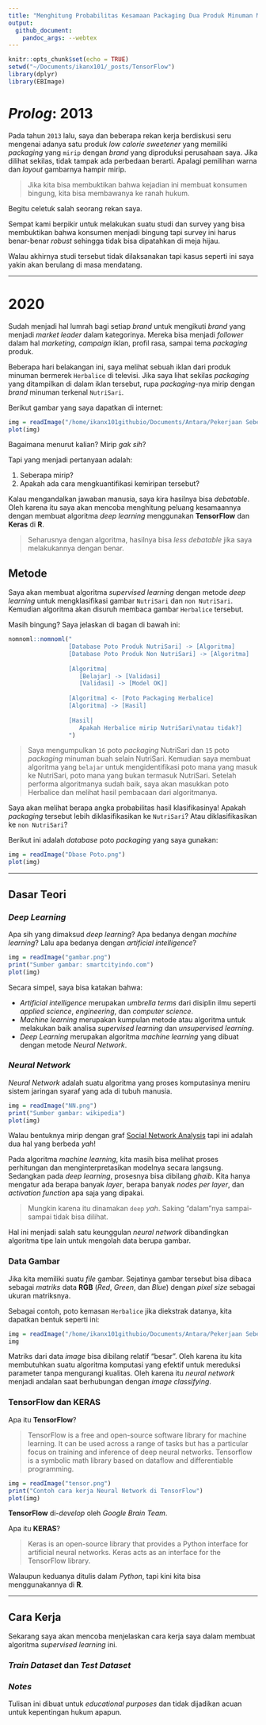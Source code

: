```yaml
---
title: "Menghitung Probabilitas Kesamaan Packaging Dua Produk Minuman Menggunakan Algoritma Deep Learning di R"
output: 
  github_document:
    pandoc_args: --webtex
---
```


```r
knitr::opts_chunk$set(echo = TRUE)
setwd("~/Documents/ikanx101/_posts/TensorFlow")
library(dplyr)
library(EBImage)
```

# _Prolog_: 2013

Pada tahun `2013` lalu, saya dan beberapa rekan kerja berdiskusi seru mengenai adanya satu produk _low calorie sweetener_ yang memiliki _packaging_ yang `mirip` dengan _brand_ yang diproduksi perusahaan saya. Jika dilihat sekilas, tidak tampak ada perbedaan berarti. Apalagi pemilihan warna dan _layout_ gambarnya hampir mirip.

> Jika kita bisa membuktikan bahwa kejadian ini membuat konsumen bingung, kita bisa membawanya ke ranah hukum.

Begitu celetuk salah seorang rekan saya.

Sempat kami berpikir untuk melakukan suatu studi dan survey yang bisa membuktikan bahwa konsumen menjadi bingung tapi survey ini harus benar-benar _robust_ sehingga tidak bisa dipatahkan di meja hijau.

Walau akhirnya studi tersebut tidak dilaksanakan tapi kasus seperti ini saya yakin akan berulang di masa mendatang.

---

# 2020

Sudah menjadi hal lumrah bagi setiap _brand_ untuk mengikuti _brand_ yang menjadi _market leader_ dalam kategorinya. Mereka bisa menjadi _follower_ dalam hal _marketing_, _campaign_ iklan, profil rasa, sampai tema _packaging_ produk.

Beberapa hari belakangan ini, saya melihat sebuah iklan dari produk minuman bermerek `Herbalice` di televisi. Jika saya lihat sekilas _packaging_ yang ditampilkan di dalam iklan tersebut, rupa _packaging_-nya mirip dengan _brand_ minuman terkenal `NutriSari`.

Berikut gambar yang saya dapatkan di internet:

```r
img = readImage("/home/ikanx101githubio/Documents/Antara/Pekerjaan Sebelumnya/Image Classifier/herba.jpg")
plot(img)
```

Bagaimana menurut kalian? Mirip _gak sih_?

Tapi yang menjadi pertanyaan adalah:

1. Seberapa mirip? 
1. Apakah ada cara mengkuantifikasi kemiripan tersebut?

Kalau mengandalkan jawaban manusia, saya kira hasilnya bisa _debatable_. Oleh karena itu saya akan mencoba menghitung peluang kesamaannya dengan membuat algoritma _deep learning_ menggunakan __TensorFlow__ dan __Keras__ di __R__. 

> Seharusnya dengan algoritma, hasilnya bisa _less debatable_ jika saya melakukannya dengan benar.

## Metode

Saya akan membuat algoritma _supervised learning_ dengan metode _deep learning_ untuk mengklasifikasi gambar `NutriSari` dan `non NutriSari`. Kemudian algoritma akan disuruh membaca gambar `Herbalice` tersebut. 

Masih bingung? Saya jelaskan di bagan di bawah ini:

```r
nomnoml::nomnoml("
                 [Database Poto Produk NutriSari] -> [Algoritma]
                 [Database Poto Produk Non NutriSari] -> [Algoritma]
                 
                 [Algoritma|
                    [Belajar] -> [Validasi]
                    [Validasi] -> [Model OK]]
                 
                 [Algoritma] <- [Poto Packaging Herbalice]
                 [Algoritma] -> [Hasil]
                 
                 [Hasil|
                    Apakah Herbalice mirip NutriSari\natau tidak?]
                 ")
```
 
> Saya mengumpulkan `16` poto _packaging_ NutriSari dan `15` poto _packaging_ minuman buah selain NutriSari. Kemudian saya membuat algoritma yang `belajar` untuk mengidentifikasi poto mana yang masuk ke NutriSari, poto mana yang bukan termasuk NutriSari. Setelah performa algoritmanya sudah baik, saya akan masukkan poto Herbalice dan melihat hasil pembacaan dari algoritmanya.

Saya akan melihat berapa angka probabilitas hasil klasifikasinya! Apakah _packaging_ tersebut lebih diklasifikasikan ke `NutriSari`? Atau diklasifikasikan ke `non NutriSari`?

Berikut ini adalah _database_ poto _packaging_ yang saya gunakan:

```r
img = readImage("Dbase Poto.png")
plot(img)
```

---

## Dasar Teori

### _Deep Learning_

Apa sih yang dimaksud _deep learning_? Apa bedanya dengan _machine learning_? Lalu apa bedanya dengan _artificial intelligence_?

```r
img = readImage("gambar.png")
print("Sumber gambar: smartcityindo.com")
plot(img)
```

Secara simpel, saya bisa katakan bahwa:

- _Artificial intelligence_ merupakan _umbrella terms_ dari disiplin ilmu seperti _applied science_, _engineering_, dan _computer science_.
- _Machine learning_ merupakan kumpulan metode atau algoritma untuk melakukan baik analisa _supervised learning_ dan _unsupervised learning_.
- _Deep Learning_ merupakan algoritma _machine learning_ yang dibuat dengan metode _Neural Network_.

### _Neural Network_

_Neural Network_ adalah suatu algoritma yang proses komputasinya meniru sistem jaringan syaraf yang ada di tubuh manusia.

```r
img = readImage("NN.png")
print("Sumber gambar: wikipedia")
plot(img)
```

Walau bentuknya mirip dengan graf [Social Network Analysis](https://ikanx101.com/blog/sna-feedback/) tapi ini adalah dua hal yang berbeda _yah_!

Pada algoritma _machine learning_, kita masih bisa melihat proses perhitungan dan menginterpretasikan modelnya secara langsung. Sedangkan pada _deep learning_, prosesnya bisa dibilang _ghaib_. Kita hanya mengatur ada berapa banyak _layer_, berapa banyak _nodes per layer_, dan _activation function_ apa saja yang dipakai. 

> Mungkin karena itu dinamakan `deep` _yah_. Saking "dalam"nya sampai-sampai tidak bisa dilihat.

Hal ini menjadi salah satu keunggulan _neural network_ dibandingkan algoritma tipe lain untuk mengolah data berupa gambar.

### Data Gambar

Jika kita memiliki suatu _file_ gambar. Sejatinya gambar tersebut bisa dibaca sebagai _matriks_ data __RGB__ (_Red_, _Green_, dan _Blue_) dengan _pixel size_ sebagai ukuran matriksnya.

Sebagai contoh, poto kemasan `Herbalice` jika diekstrak datanya, kita dapatkan bentuk seperti ini:

```r
img = readImage("/home/ikanx101githubio/Documents/Antara/Pekerjaan Sebelumnya/Image Classifier/herba.jpg")
img
```

Matriks dari data _image_ bisa dibilang relatif "besar". Oleh karena itu kita membutuhkan suatu algoritma komputasi yang efektif untuk mereduksi parameter tanpa mengurangi kualitas. Oleh karena itu _neural network_ menjadi andalan saat berhubungan dengan _image classifying_.

### __TensorFlow__ dan __KERAS__

Apa itu __TensorFlow__?

> TensorFlow is a free and open-source software library for machine learning. It can be used across a range of tasks but has a particular focus on training and inference of deep neural networks. Tensorflow is a symbolic math library based on dataflow and differentiable programming.

```r
img = readImage("tensor.png")
print("Contoh cara kerja Neural Network di TensorFlow")
plot(img)
```

__TensorFlow__ di-_develop_ oleh _Google Brain Team_.

Apa itu __KERAS__?

> Keras is an open-source library that provides a Python interface for artificial neural networks. Keras acts as an interface for the TensorFlow library. 

Walaupun keduanya ditulis dalam _Python_, tapi kini kita bisa menggunakannya di __R__.

---

## Cara Kerja

Sekarang saya akan mencoba menjelaskan cara kerja saya dalam membuat algoritma _supervised learning_ ini.

### _Train Dataset_ dan _Test Dataset_



### _Notes_

Tulisan ini dibuat untuk _educational purposes_ dan tidak dijadikan acuan untuk kepentingan hukum apapun.